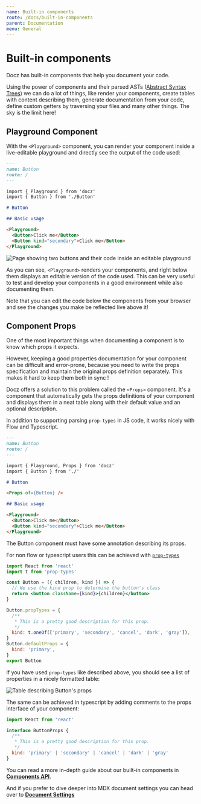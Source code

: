 ```yaml
---
name: Built-in components
route: /docs/built-in-components
parent: Documentation
menu: General
---
```


# Built-in components

Docz has built-in components that help you document your code. 

Using the power of components and their parsed ASTs ([Abstract Syntax Trees](https://en.wikipedia.org/wiki/Abstract_syntax_tree)) 
we can do a lot of things, like render your components, create tables with content describing them, generate documentation from your code, define custom getters by traversing your files and many other things.
The sky is the limit here!

## Playground Component

With the `<Playground>` component, you can render your component inside a live-editable playground and directly see the output of the code used:

```markdown
---
name: Button
route: /
---

import { Playground } from 'docz'
import { Button } from './Button'

# Button

## Basic usage

<Playground>
  <Button>Click me</Button>
  <Button kind="secondary">Click me</Button>
</Playground>
```

![Page showing two buttons and their code inside an editable playground](https://cdn-std.dprcdn.net/files/acc_649651/hrRpoR)

As you can see, `<Playground>` renders your components, and right below them displays an editable version of the code used.
This can be very useful to test and develop your components in a good environment while also documenting them. 

Note that you can edit the code below the components from your browser and see the changes you make be reflected live above it!

## Component Props

One of the most important things when documenting a component is to know which props it expects.

However, keeping a good properties documentation for your component can be difficult and error-prone, because you need to write
the props specification and maintain the original props definition separately. This makes it hard to keep them both in sync !

Docz offers a solution to this problem called the `<Props>` component. It's a component that automatically gets the
props definitions of your component and displays them in a neat table along with their default value and an optional description.

In addition to supporting parsing `prop-types` in JS code, it works nicely with Flow and Typescript.

```markdown
---
name: Button
route: /
---

import { Playground, Props } from 'docz'
import { Button } from './'

# Button

<Props of={Button} />

## Basic usage

<Playground>
  <Button>Click me</Button>
  <Button kind="secondary">Click me</Button>
</Playground>
```

The Button component must have some annotation describing its props. 

For non flow or typescript users this can be achieved with [`prop-types`](https://www.npmjs.com/package/prop-types)

```jsx
import React from 'react'
import t from 'prop-types'

const Button = ({ children, kind }) => {
  // We use the kind prop to determine the button's class
  return <button className={kind}>{children}</button>
}

Button.propTypes = {
  /**
   * This is a pretty good description for this prop.
   */
  kind: t.oneOf(['primary', 'secondary', 'cancel', 'dark', 'gray']),
}
Button.defaultProps = {
  kind: 'primary',
}
export Button
```

If you have used `prop-types` like described above, you should see a list of properties in a nicely formatted table:

![Table describing Button's props ](https://cdn-std.dprcdn.net/files/acc_649651/KEm5mH)

The same can be achieved in typescript by adding comments to the props interface of your component:

```jsx
import React from 'react'

interface ButtonProps {
  /**
   * This is a pretty good description for this prop.
   */
  kind: 'primary' | 'secondary' | 'cancel' | 'dark' | 'gray'
}
```

You can read a more in-depth guide about our built-in components in [**Components API**](/docs/components-api). 

And if you prefer to dive deeper into MDX document settings you can head over to [**Document Settings**](/docs/document-settings)
